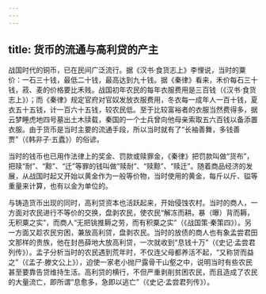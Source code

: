```yaml
---
---
---
```

title: 货币的流通与高利贷的产主
---



战国时代的铜币，已在民间广泛流行。据《汉书·食货志上》李悝说，当时的粟价：一石三十钱，最低二十钱，最高达到九十钱。据《秦律》看来，禾价每石三十钱，菽、麦的价格要比禾贱。战国初年农民的每年衣服费用是三百钱（《汉书·食货志上》）；而《秦律》规定官府对官奴发放衣服费用，冬衣每一成年人一百十钱，夏衣五十五钱，计一百六十五钱，较农民低。至于比较富裕者的衣服当然费得多，据云梦睡虎地四号墓出土木牍载，秦国的一个士兵曾向他母亲索取五六百钱以备添置衣服。由于货币是当时主要的流通手段，所以当时就有了“长袖善舞，多钱善贾”（《韩非子·五蠹》）的俗谚。

当时的钱币也已用作法律上的奖金、罚款或赎罪金，《秦律》把罚款叫做“货布”，把赎“耐”、“黥”、“迁”等罪的钱叫做“赎耐”、“赎黥”、“赎迁”。随着商品经济的发展，从战国时起又开始以黄金作为一般等价物，当时使用的黄金，每斤以斤、镒等重量来计算，也有以金为单位的。

与铸造货币出现的同时，高利贷资本也活跃起来，开始侵蚀农村。当时的商人，一方面对农民进行不等价的交换，盘剥农民，使农民“解冻而耕。暴（曝）背而耨，无积粟之实”，而商人“无把铫推耨之劳，而有积粟之实”（《战国策·秦策四》）。另一方面又趁农民穷困，兼放高利贷，盘剥农民。当时的放债的商人也有象孟尝君田文那样的贵族，他在封邑薛地大放高利贷，一次就收到“息钱十万”（《史记·孟尝君列传》）。孟子分析当时的农民遇到荒年时，不仅连父母都养活不起，“又称贷而益之”（《孟子·滕文公上》），迫使一家老小抛尸露骨干山壑之中，说明当时有些农民甚至要靠告贷维持生活。高利贷的横行，不但严重剥削贫困农民，而且造成了农民的大量流亡，即所谓“息愈多，急即以逃亡”（《史记·孟尝君列传》）。